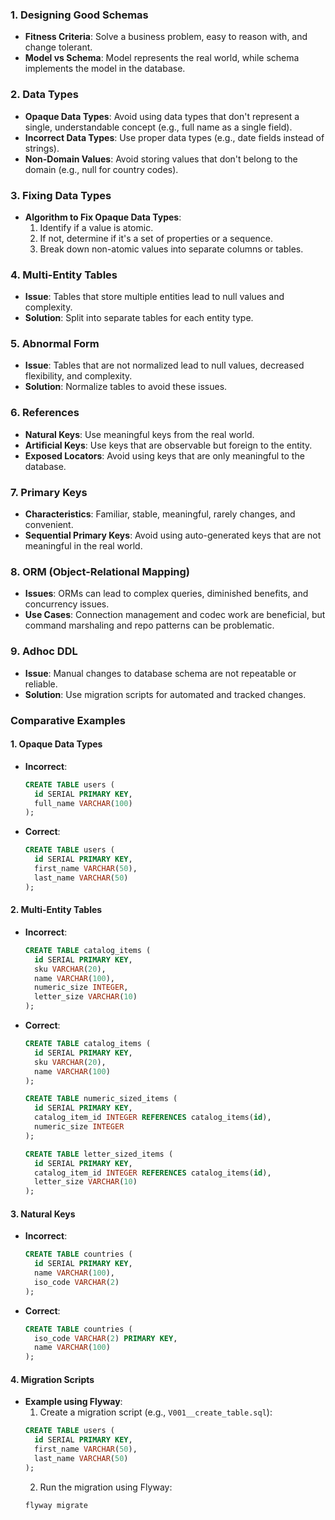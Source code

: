 ### 1. Designing Good Schemas

- **Fitness Criteria**: Solve a business problem, easy to reason with, and change tolerant.
- **Model vs Schema**: Model represents the real world, while schema implements the model in the database.

### 2. Data Types

- **Opaque Data Types**: Avoid using data types that don't represent a single, understandable concept (e.g., full name as a single field).
- **Incorrect Data Types**: Use proper data types (e.g., date fields instead of strings).
- **Non-Domain Values**: Avoid storing values that don't belong to the domain (e.g., null for country codes).

### 3. Fixing Data Types

- **Algorithm to Fix Opaque Data Types**:
  1. Identify if a value is atomic.
  2. If not, determine if it's a set of properties or a sequence.
  3. Break down non-atomic values into separate columns or tables.

### 4. Multi-Entity Tables

- **Issue**: Tables that store multiple entities lead to null values and complexity.
- **Solution**: Split into separate tables for each entity type.

### 5. Abnormal Form

- **Issue**: Tables that are not normalized lead to null values, decreased flexibility, and complexity.
- **Solution**: Normalize tables to avoid these issues.

### 6. References

- **Natural Keys**: Use meaningful keys from the real world.
- **Artificial Keys**: Use keys that are observable but foreign to the entity.
- **Exposed Locators**: Avoid using keys that are only meaningful to the database.

### 7. Primary Keys

- **Characteristics**: Familiar, stable, meaningful, rarely changes, and convenient.
- **Sequential Primary Keys**: Avoid using auto-generated keys that are not meaningful in the real world.

### 8. ORM (Object-Relational Mapping)

- **Issues**: ORMs can lead to complex queries, diminished benefits, and concurrency issues.
- **Use Cases**: Connection management and codec work are beneficial, but command marshaling and repo patterns can be problematic.

### 9. Adhoc DDL

- **Issue**: Manual changes to database schema are not repeatable or reliable.
- **Solution**: Use migration scripts for automated and tracked changes.

### Comparative Examples

#### 1. Opaque Data Types

- **Incorrect**:
  ```sql
  CREATE TABLE users (
    id SERIAL PRIMARY KEY,
    full_name VARCHAR(100)
  );
  ```
- **Correct**:
  ```sql
  CREATE TABLE users (
    id SERIAL PRIMARY KEY,
    first_name VARCHAR(50),
    last_name VARCHAR(50)
  );
  ```

#### 2. Multi-Entity Tables

- **Incorrect**:
  ```sql
  CREATE TABLE catalog_items (
    id SERIAL PRIMARY KEY,
    sku VARCHAR(20),
    name VARCHAR(100),
    numeric_size INTEGER,
    letter_size VARCHAR(10)
  );
  ```
- **Correct**:

  ```sql
  CREATE TABLE catalog_items (
    id SERIAL PRIMARY KEY,
    sku VARCHAR(20),
    name VARCHAR(100)
  );

  CREATE TABLE numeric_sized_items (
    id SERIAL PRIMARY KEY,
    catalog_item_id INTEGER REFERENCES catalog_items(id),
    numeric_size INTEGER
  );

  CREATE TABLE letter_sized_items (
    id SERIAL PRIMARY KEY,
    catalog_item_id INTEGER REFERENCES catalog_items(id),
    letter_size VARCHAR(10)
  );
  ```

#### 3. Natural Keys

- **Incorrect**:
  ```sql
  CREATE TABLE countries (
    id SERIAL PRIMARY KEY,
    name VARCHAR(100),
    iso_code VARCHAR(2)
  );
  ```
- **Correct**:
  ```sql
  CREATE TABLE countries (
    iso_code VARCHAR(2) PRIMARY KEY,
    name VARCHAR(100)
  );
  ```

#### 4. Migration Scripts

- **Example using Flyway**:
  1. Create a migration script (e.g., `V001__create_table.sql`):
  ```sql
  CREATE TABLE users (
    id SERIAL PRIMARY KEY,
    first_name VARCHAR(50),
    last_name VARCHAR(50)
  );
  ```
  2. Run the migration using Flyway:
  ```sh
  flyway migrate
  ```
